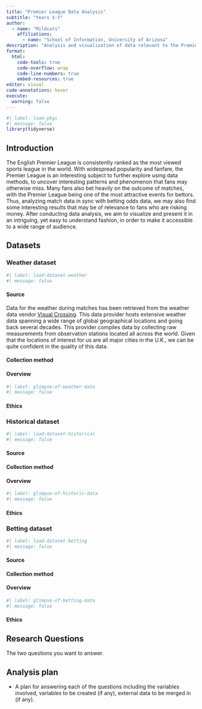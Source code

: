 ```yaml
---
title: "Premier League Data Analysis"
subtitle: "Years X-Y"
author: 
  - name: "Mildcats"
    affiliations:
      - name: "School of Information, University of Arizona"
description: "Analysis and visualization of data relevant to the Premier League"
format:
  html:
    code-tools: true
    code-overflow: wrap
    code-line-numbers: true
    embed-resources: true
editor: visual
code-annotations: hover
execute:
  warning: false
---
```


```r
#| label: load-pkgs
#| message: false
library(tidyverse)
```

## Introduction

The English Premier League is consistently ranked as the most viewed sports league in the world. With widespread popularity and fanfare, the Premier League is an interesting subject to further explore using data methods, to uncover interesting patterns and phenomenon that fans may otherwise miss. Many fans also bet heavily on the outcome of matches, with the Premier League being one of the most attractive events for bettors. Thus, analyzing match data in sync with betting odds data, we may also find some interesting results that may be of relevance to fans who are risking money. After conducting data analysis, we aim to visualize and present it in an intriguing, yet easy to understand fashion, in order to make it accessible to a wide range of audience.

## Datasets

### Weather dataset

```r
#| label: load-dataset-weather
#| message: false
```

#### Source

Data for the weather during matches has been retrieved from the weather data vendor [Visual Crossing](https://www.visualcrossing.com/weather-data). This data provider hosts extensive weather data spanning a wide range of global geographical locations and going back several decades. This provider compiles data by collecting raw measurements from observation stations located all across the world. Given that the locations of interest for us are all major cities in the U.K., we can be quite confident in the quality of this data.

#### Collection method

#### Overview

```r
#| label: glimpse-of-weather-data
#| message: false
```

#### Ethics

### Historical dataset

```r
#| label: load-dataset-historical
#| message: false
```

#### Source

#### Collection method

#### Overview

```r
#| label: glimpse-of-historic-data
#| message: false
```

#### Ethics

### Betting dataset

```r
#| label: load-dataset-betting
#| message: false
```

#### Source

#### Collection method

#### Overview

```r
#| label: glimpse-of-betting-data
#| message: false
```

#### Ethics

## Research Questions

The two questions you want to answer.

## Analysis plan

-   A plan for answering each of the questions including the variables involved, variables to be created (if any), external data to be merged in (if any).
